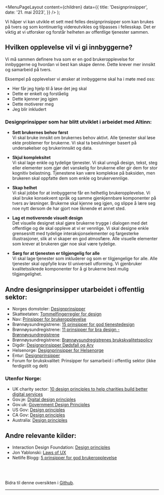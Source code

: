 
<Meta
  title='Designprinsipper'
  description='Vi må sammen definere hva som er en god brukeropplevelse og hvordan vi best kan skape denne.'
/>

  <MenuPageLayout
    content={children}
    data={{
      title: 'Designprinsipper',
      date: '21. mai 2023',
    }}
  />
);

Vi håper vi kan utvikle et sett med felles designprinsipper som kan brukes på tvers og som kontinuerlig videreutvikles og tilpasses i fellesskap. Det er viktig at vi utforsker og forstår helheten av offentlige tjenester sammen.

## Hvilken opplevelse vil vi gi innbyggerne?

Vi må sammen definere hva som er en god brukeropplevelse for innbyggerne og hvordan vi best kan skape denne. Dette krever mer innsikt og samarbeid på tvers.

Eksempel på opplevelser vi ønsker at innbyggerne skal ha i møte med oss:

- Her får jeg hjelp til å løse det jeg skal
- Dette er enkelt og forståelig
- Dette kjenner jeg igjen
- Dette motiverer meg
- Jeg blir inkludert

### Designprinsipper som har blitt utviklet i arbeidet med Altinn:

- **Sett brukernes behov først** \
  Vi skal bruke innsikt om brukernes behov aktivt. Alle tjenester skal løse ekte problemer for brukerne. Vi skal ta beslutninger basert på undersøkelser og brukerinnsikt og data.

- **Skjul kompleksitet** \
  Vi skal lage enkle og tydelige tjenester. Vi skal unngå design, tekst, steg eller elementer som gjør det vanskelig for brukerne eller gir dem for stor kognitiv belastning. Tjenestene kan være komplekse på baksiden, men brukeren skal oppfatte dem som enkle og brukervennlige.

- **Skap helhet** \
  Vi skal jobbe for at innbyggerne får en helhetlig brukeropplevelse. Vi skal bruke konsekvent språk og samme gjenkjennbare komponenter på tvers av løsninger. Brukerne skal kjenne seg igjen, og slippe å lære seg noe nytt dersom de har gjort noe liknende et annet sted.

- **Lag et motiverende visuelt design** \
  Det visuelle designet skal gjøre brukerne trygge i dialogen med det offentlige og de skal oppleve at vi er vennlige. Vi skal designe enkle grensesnitt med tydelige interaksjonselementer og fargesterke illustrasjoner, slik at vi skaper en god atmosfære. Alle visuelle elementer som krever at brukeren gjør noe skal være tydelige.

- **Sørg for at tjenesten er tilgjengelig for alle** \
  Vi skal lage tjenester som inkluderer og som er tilgjengelige for alle. Alle tjenester skal oppfylle krav til universell utforming. Vi gjenbruker kvalitetssikrede komponenter for å gi brukerne best mulig tilgjengelighet.

## Andre designprinsipper utarbeidet i offentlig sektor:

- Norges domstoler: [Designprinsipper](https://design.domstol.no/987b33f71/p/91e40b-verdier-og-prinsipper/b/49ed4e)
- Skatteetaten: [Tommelfingerregler for design](https://skatteetaten.github.io/frontend-components/#section-tommelfingerregler-for-design)
- Nav: [Prinsipper for brukeropplevelse](https://aksel.nav.no/prinsipper/brukeropplevelse)
- Brønnøysundregistrene: [15 prinsipper for god tjenestedesign](/pdf/brreg-15-prinsipper-for-god-tjenestede.pdf)
- Brønnøysundregistrene: [11 prinsipper for bra design - Brønnøysundregistrene](/pdf/brreg-11-prinsipper-for-bra-design.pdf)
- Brønnøysundregistrene: [Brønnøysundregistrenes brukskvalitetspolicy](https://brukskvalitet.brreg.no/brukskvalitet/)
- Digdir: [Designprinsipper Dødsfall og Arv](/pdf/designprinsipperDOA.pdf)
- Helsenorge: [Designprinsipper for Helsenorge](/pdf/designprinsipperHelsenorge.png)
- Entur: [Designprinsipper](https://design.entur.no/kom-i-gang/designprinsipper?gclid=CjwKCAjwjYKjBhB5EiwAiFdSfkxEStTvDp8-7MVu-U-ExvXGT5R_h-ceqZRnjOWk_B9oXS3YpAXmmxoCtesQAvD_BwE)
- Forum for brukskvalitet: Prinsipper for samarbeid i offentlig sektor (ikke ferdigstilt og delt)

### Utenfor Norge:

- UK charity sector: [10 design principles to help charities build better digital services](https://betterdigital.services/principles/)
- Gov.je: [Digital design principles](https://www.gov.je/Government/DigitalServices/BusinessArchitecture/pages/designprinciples.aspx)
- Gov.uk: [Government Design Principles](https://www.gov.uk/guidance/government-design-principles)
- US Gov: [Design principles](https://designsystem.digital.gov/design-principles/)
- CA Gov: [Design principles](https://handbook.alpha.ca.gov/en/latest/design-principles/)
- Australia: [Design principles](https://gold.designsystemau.org/about/#design-principles)

## Andre relevante kilder:

- Interaction Design Foundation: [Design principles](https://www.interaction-design.org/literature/topics/design-principles)
- Jon Yablonski: [Laws of UX](https://lawsofux.com/)
- Netlife Blogg: [5 prinsipper for god brukeropplevelse](https://www.netlife.com/blogg/5-prinsipper-for-god-brukeropplevelse-ux)

\
\
\
Bidra til denne oversikten i [Github](https://github.com/digdir/designsystem/tree/main/storefront/pages/god-praksis/brukerinnsikt/designprinsipper).

---

